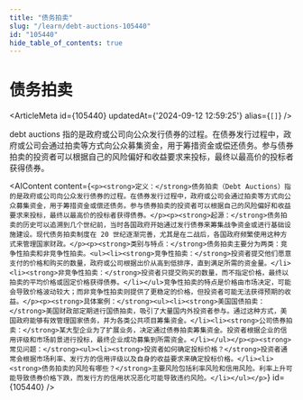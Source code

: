 ```yaml
---
title: "债务拍卖"
slug: "/learn/debt-auctions-105440"
id: "105440"
hide_table_of_contents: true
---
```



# 债务拍卖

<ArticleMeta id={105440} updatedAt={'2024-09-12 12:59:25'} alias={`[]`} />
<div className='border-solid border-b border-t-0 my-4 border-[var(--ifm-color-gray-300)]' />

debt auctions 指的是政府或公司向公众发行债券的过程。在债券发行过程中，政府或公司会通过拍卖等方式向公众募集资金，用于筹措资金或偿还债务。参与债券拍卖的投资者可以根据自己的风险偏好和收益要求来投标，最终以最高价的投标者获得债券。

<AIContent content={`<p><strong>定义：</strong>债务拍卖（Debt Auctions）指的是政府或公司向公众发行债券的过程。在债券发行过程中，政府或公司会通过拍卖等方式向公众募集资金，用于筹措资金或偿还债务。参与债券拍卖的投资者可以根据自己的风险偏好和收益要求来投标，最终以最高价的投标者获得债券。</p><p><strong>起源：</strong>债务拍卖的历史可以追溯到几个世纪前，当时各国政府开始通过发行债券来筹集战争资金或进行基础设施建设。现代债务拍卖制度在 20 世纪逐渐完善，尤其是在二战后，各国政府频繁使用这种方式来管理国家财政。</p><p><strong>类别与特点：</strong>债务拍卖主要分为两类：竞争性拍卖和非竞争性拍卖。<ul><li><strong>竞争性拍卖：</strong>投资者提交他们愿意支付的价格和购买的数量，政府或公司根据出价从高到低排序，直到满足所需的资金量。</li><li><strong>非竞争性拍卖：</strong>投资者只提交购买的数量，而不指定价格，最终以拍卖的平均价格或固定价格获得债券。</li></ul>竞争性拍卖的特点是价格由市场决定，可能会导致价格波动较大；而非竞争性拍卖则提供了更稳定的价格，但投资者可能无法获得预期的收益。</p><p><strong>具体案例：</strong><ul><li><strong>美国国债拍卖：</strong>美国财政部定期进行国债拍卖，吸引了大量国内外投资者参与。通过这种方式，美国政府能够有效管理国家债务，并为各类公共项目筹集资金。</li><li><strong>公司债券拍卖：</strong>某大型企业为了扩展业务，决定通过债券拍卖筹集资金。投资者根据企业的信用评级和市场前景进行投标，最终企业成功募集到所需资金。</li></ul></p><p><strong>常见问题：</strong><ul><li><strong>投资者如何确定投标价格？</strong>投资者通常会根据市场利率、发行方的信用评级以及自身的收益要求来确定投标价格。</li><li><strong>债务拍卖的风险有哪些？</strong>主要风险包括利率风险和信用风险。利率上升可能导致债券价格下跌，而发行方的信用状况恶化可能导致违约风险。</li></ul></p>`} id={105440} />
